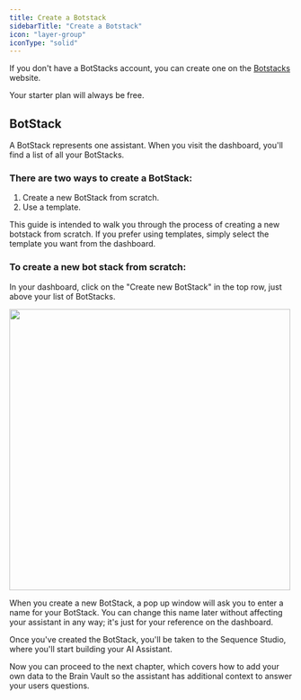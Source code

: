 ```yaml
---
title: Create a Botstack
sidebarTitle: "Create a Botstack"
icon: "layer-group"
iconType: "solid"
---
```


If you don't have a BotStacks account, you can create one on the [Botstacks](https://www.botstacks.ai) website.

<Note> Your starter plan will always be free. </Note>

## BotStack

A BotStack represents one assistant. When you visit the dashboard, you'll find a list of all your BotStacks.

### There are two ways to create a BotStack:

1. Create a new BotStack from scratch.
2. Use a template.

This guide is intended to walk you through the process of creating a new botstack from scratch. If you prefer using templates, simply select the template you want from the dashboard.

### To create a new bot stack from scratch:

In your dashboard, click on the "Create new BotStack" in the top row, just above your list of BotStacks.

<img height="500" src="/images/build-first-assistant/create-botstack.png" />

When you create a new BotStack, a pop up window will ask you to enter a name for your BotStack. You can change this name later without affecting your assistant in any way; it's just for your reference on the dashboard.

Once you've created the BotStack, you'll be taken to the Sequence Studio, where you'll start building your AI Assistant.

Now you can proceed to the next chapter, which covers how to add your own data to the Brain Vault so the assistant has additional context to answer your users questions.
